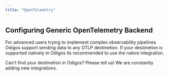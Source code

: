 ```yaml
---
title: "OpenTelemetry"
---
```


## Configuring Generic OpenTelemetry Backend

For advanced users trying to implement complex observability pipelines Odigos support sending data to any OTLP destinetion.
If your destinetion is supported natively in Odigos its recommended to use the native integration.

<Tip>
  Can't find your destinetion in Odigos? Please tell us! We are constantly
  adding new integrations.
</Tip>
